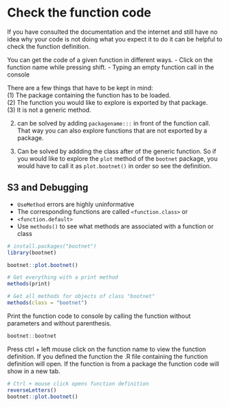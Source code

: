 # Check the function code

If you have consulted the documentation and the internet and still have no 
idea why your code is not doing what you expect it to do it can be 
helpful to check the function definition.

You can get the code of a given function in different ways. 
- Click on the function name while pressing shift. 
- Typing an empty function call in the console

There are a few things that have to be kept in mind:  
(1) The package containing the function has to be loaded.  
(2) The function you would like to explore is exported by that package.  
(3) It is not a generic method.  

(2) can be solved by adding `packagename:::` in front of the function call.
That way you can also explore functions that are not exported by a package.

(3) Can be solved by addding the class after of the generic function.
So if you would like to explore the `plot` method of the `bootnet` package, 
you would have to call it as `plot.bootnet()` in order so see the definition.

## S3 and Debugging
- `UseMethod` errors are highly uninformative
- The corresponding functions are called `<function.class>` or 
- `<function.default>`
- Use `methods()` to see what methods are associated with a function or class

```r
# install.packages("bootnet")
library(bootnet)

bootnet::plot.bootnet()

# Get everything with a print method
methods(print)

# Get all methods for objects of class "bootnet"
methods(class = "bootnet")
```

Print the function code to console by calling the function without parameters and without parenthesis.
```r
bootnet::bootnet
```

Press ctrl + left mouse click on the function name to view the function definition. If you defined the function the .R file containing the function definition will open. If the function is from a package the function code will show in a new tab.

```r
# Ctrl + mouse click opens function definition
reverseLetters()
bootnet::plot.bootnet()
```

